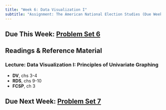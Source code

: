 ```yaml
---
title: "Week 6: Data Visualization I"
subtitle: "Assignment: The American National Election Studies (Due Week 7)"
---
```


## Due This Week: [Problem Set 6]((../problemsets/ps6.qmd))

## Readings & Reference Material
### Lecture: Data Visualization I: Principles of Univariate Graphing
- **DV**, chs 3-4
- **RDS**, chs 9-10
- **FCSP**, ch 3

## Due Next Week: [Problem Set 7](../problemsets/ps7.qmd)